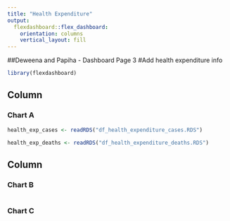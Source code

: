 ```yaml
---
title: "Health Expenditure"
output: 
  flexdashboard::flex_dashboard:
    orientation: columns
    vertical_layout: fill
---
```

##Deweena and Papiha - Dashboard Page 3
#Add health expenditure info

```r
library(flexdashboard)
```

Column {data-width=650}
-----------------------------------------------------------------------

### Chart A

```r
health_exp_cases <- readRDS("df_health_expenditure_cases.RDS")

health_exp_deaths <- readRDS("df_health_expenditure_deaths.RDS")
```

Column {data-width=350}
-----------------------------------------------------------------------

### Chart B

```r

```

### Chart C

```r

```

